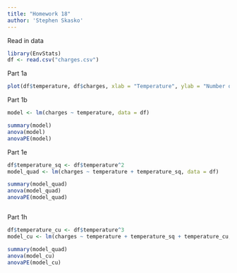 ```yaml
---
title: "Homework 18"
author: 'Stephen Skasko'
---
```


Read in data

```r
library(EnvStats)
df <- read.csv("charges.csv")

```

Part 1a

```r

plot(df$temperature, df$charges, xlab = "Temperature", ylab = "Number of charges", pch = 19)

```

Part 1b

```r
model <- lm(charges ~ temperature, data = df)

summary(model)
anova(model)
anovaPE(model)

```


Part 1e

```r
df$temperature_sq <- df$temperature^2
model_quad <- lm(charges ~ temperature + temperature_sq, data = df)

summary(model_quad)
anova(model_quad)
anovaPE(model_quad)



```

Part 1h

```r
df$temperature_cu <- df$temperature^3
model_cu <- lm(charges ~ temperature + temperature_sq + temperature_cu, data = df)

summary(model_quad)
anova(model_cu)
anovaPE(model_cu)

```

